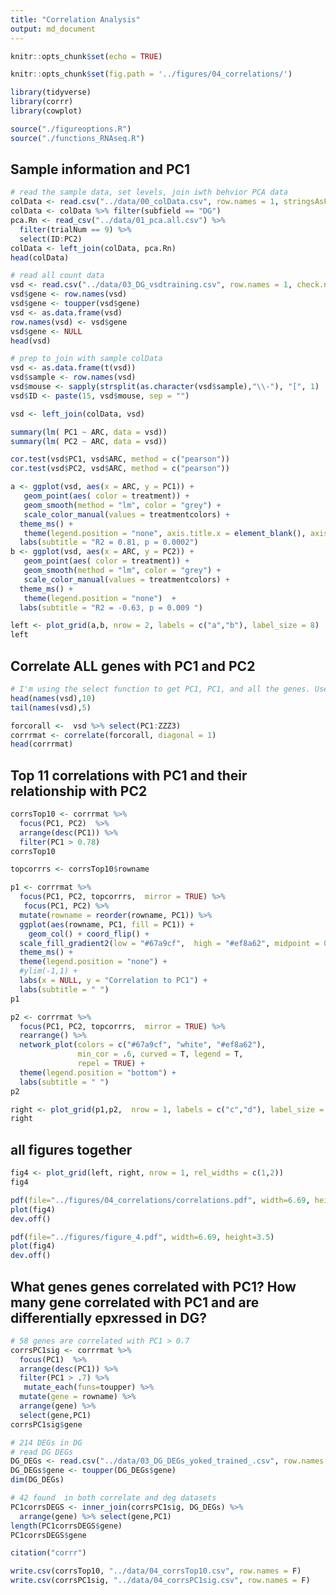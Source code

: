 ```yaml
---
title: "Correlation Analysis"
output: md_document
---
```


```r
knitr::opts_chunk$set(echo = TRUE)

knitr::opts_chunk$set(fig.path = '../figures/04_correlations/')
```


```r
library(tidyverse)
library(corrr)
library(cowplot)

source("./figureoptions.R")
source("./functions_RNAseq.R")
```

## Sample information and PC1

```r
# read the sample data, set levels, join iwth behvior PCA data
colData <- read.csv("../data/00_colData.csv", row.names = 1, stringsAsFactors = T)
colData <- colData %>% filter(subfield == "DG")
pca.Rn <- read_csv("../data/01_pca.all.csv") %>% 
  filter(trialNum == 9) %>% 
  select(ID:PC2)
colData <- left_join(colData, pca.Rn)
head(colData)
```

```r
# read all count data
vsd <- read.csv("../data/03_DG_vsdtraining.csv", row.names = 1, check.names = F) 
vsd$gene <- row.names(vsd)
vsd$gene <- toupper(vsd$gene)
vsd <- as.data.frame(vsd)
row.names(vsd) <- vsd$gene
vsd$gene <- NULL
head(vsd)

# prep to join with sample colData
vsd <- as.data.frame(t(vsd))
vsd$sample <- row.names(vsd)
vsd$mouse <- sapply(strsplit(as.character(vsd$sample),"\\-"), "[", 1)
vsd$ID <- paste(15, vsd$mouse, sep = "")

vsd <- left_join(colData, vsd)
```



```r
summary(lm( PC1 ~ ARC, data = vsd))
summary(lm( PC2 ~ ARC, data = vsd))

cor.test(vsd$PC1, vsd$ARC, method = c("pearson"))
cor.test(vsd$PC2, vsd$ARC, method = c("pearson"))

a <- ggplot(vsd, aes(x = ARC, y = PC1)) +
   geom_point(aes( color = treatment)) + 
   geom_smooth(method = "lm", color = "grey") +
   scale_color_manual(values = treatmentcolors) +
  theme_ms() +
   theme(legend.position = "none", axis.title.x = element_blank(), axis.text.x = element_blank())  +
  labs(subtitle = "R2 = 0.81, p = 0.0002")
b <- ggplot(vsd, aes(x = ARC, y = PC2)) +
   geom_point(aes( color = treatment)) + 
   geom_smooth(method = "lm", color = "grey") +
   scale_color_manual(values = treatmentcolors) +
  theme_ms() +
   theme(legend.position = "none")  +
  labs(subtitle = "R2 = -0.63, p = 0.009 ")

left <- plot_grid(a,b, nrow = 2, labels = c("a","b"), label_size = 8)
left
```


## Correlate ALL genes with PC1 and PC2

```r

# I'm using the select function to get PC1, PC1, and all the genes. Use `tail(names(vsd),5)` to see that last genes is "ZZZ3"
head(names(vsd),10)
tail(names(vsd),5)

forcorall <-  vsd %>% select(PC1:ZZZ3)
corrrmat <- correlate(forcorall, diagonal = 1) 
head(corrrmat)
```

## Top 11 correlations with PC1 and their relationship with PC2

```r
corrsTop10 <- corrrmat %>% 
  focus(PC1, PC2)  %>% 
  arrange(desc(PC1)) %>% 
  filter(PC1 > 0.78) 
corrsTop10

topcorrrs <- corrsTop10$rowname

p1 <- corrrmat %>% 
  focus(PC1, PC2, topcorrrs,  mirror = TRUE) %>% 
   focus(PC1, PC2) %>%
  mutate(rowname = reorder(rowname, PC1)) %>%
  ggplot(aes(rowname, PC1, fill = PC1)) +
    geom_col() + coord_flip() +
  scale_fill_gradient2(low = "#67a9cf",  high = "#ef8a62", midpoint = 0) +
  theme_ms() +
  theme(legend.position = "none") +
  #ylim(-1,1) +
  labs(x = NULL, y = "Correlation to PC1") +
  labs(subtitle = " ")
p1 

p2 <- corrrmat %>% 
  focus(PC1, PC2, topcorrrs,  mirror = TRUE) %>% 
  rearrange() %>% 
  network_plot(colors = c("#67a9cf", "white", "#ef8a62"),
               min_cor = .6, curved = T, legend = T,
               repel = TRUE) + 
  theme(legend.position = "bottom") +
  labs(subtitle = " ")
p2 

right <- plot_grid(p1,p2,  nrow = 1, labels = c("c","d"), label_size = 8)
right
```

## all figures together

```r
fig4 <- plot_grid(left, right, nrow = 1, rel_widths = c(1,2))
fig4

pdf(file="../figures/04_correlations/correlations.pdf", width=6.69, height=3.5)
plot(fig4)
dev.off()

pdf(file="../figures/figure_4.pdf", width=6.69, height=3.5)
plot(fig4)
dev.off()
```

## What genes genes correlated with PC1? How many gene correlated with PC1 and are differentially epxressed in DG?

```r
# 58 genes are correlated with PC1 > 0.7
corrsPC1sig <- corrrmat %>% 
  focus(PC1)  %>% 
  arrange(desc(PC1)) %>% 
  filter(PC1 > .7) %>%
   mutate_each(funs=toupper) %>%
  mutate(gene = rowname) %>% 
  arrange(gene) %>% 
  select(gene,PC1)   
corrsPC1sig$gene

# 214 DEGs in DG
# read DG DEGs
DG_DEGs <- read.csv("../data/03_DG_DEGs_yoked_trained_.csv", row.names = 1, check.names = F) 
DG_DEGs$gene <- toupper(DG_DEGs$gene)
dim(DG_DEGs)

# 42 found  in both correlate and deg datasets
PC1corrsDEGS <- inner_join(corrsPC1sig, DG_DEGs) %>% 
  arrange(gene) %>% select(gene,PC1)   
length(PC1corrsDEGS$gene)
PC1corrsDEGS$gene
```



```r
citation("corrr")
```

```r
write.csv(corrsTop10, "../data/04_corrsTop10.csv", row.names = F)
write.csv(corrsPC1sig, "../data/04_corrsPC1sig.csv", row.names = F)
```
